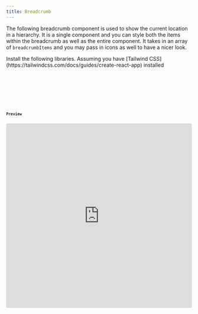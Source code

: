 ```yaml
---
title: Breadcrumb
---
```


The following breadcrumb component is used to show the current location in a hierarchy. It is a single component and you can style both the items within the breadcrumb as well as the entire component. It takes in an array of `breadcrumbItems` and you may pass in icons as well to have a nicer look.



<Tabs>
  <TabItem label="Dependencies">
    Install the following libraries. Assuming you have [Tailwind
    CSS](https://tailwindcss.com/docs/guides/create-react-app) installed
    <Code code={`npm install react-router-dom lucide-react`} lang="shell" />
  </TabItem>
  <TabItem label="Usage">
    <Code code={breadcrumbApp} lang="jsx" title="App.jsx" />
  </TabItem>
  <TabItem label="Component">
    <Code code={breadcrumb} lang="jsx" title="breadcrumb.jsx" />
  </TabItem>
</Tabs>

### Preview

<iframe
  src="https://stackblitz.com/edit/vitejs-vite-qt8lwg?embed=1&file=src%2Fcomponents%2FBreadcrumb.jsx&theme=dark&view=preview"
  style="width:100%; height: 500px; border:0; border-radius: 4px; overflow:hidden;"
  sandbox="allow-scripts allow-same-origin allow-popups allow-forms allow-modals"
/>
